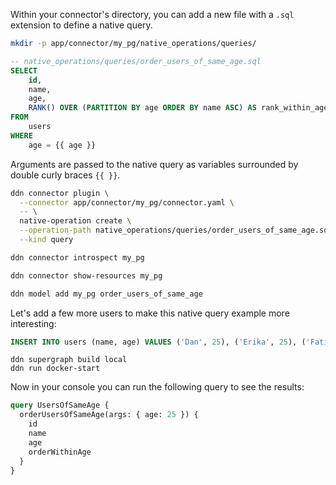 Within your connector's directory, you can add a new file with a `.sql` extension to define a native query.

```sh title="Create a new directory to store your native queries:"
mkdir -p app/connector/my_pg/native_operations/queries/
```

```sql title="Create a new file in your connector's directory:"
-- native_operations/queries/order_users_of_same_age.sql
SELECT
    id,
    name,
    age,
    RANK() OVER (PARTITION BY age ORDER BY name ASC) AS rank_within_age
FROM
    users
WHERE
    age = {{ age }}
```

Arguments are passed to the native query as variables surrounded by double curly braces `{{ }}`.

```sh title="Then, use the PostgreSQL connector's plugin to add the native query to your connector's configuration:"
ddn connector plugin \
  --connector app/connector/my_pg/connector.yaml \
  -- \
  native-operation create \
  --operation-path native_operations/queries/order_users_of_same_age.sql \
  --kind query
```

```sh title="Introspect your PostgreSQL instance:"
ddn connector introspect my_pg
```

```sh title="Show the found resources:"
ddn connector show-resources my_pg
```

```sh title="Then, add your model:"
ddn model add my_pg order_users_of_same_age
```

Let's add a few more users to make this native query example more interesting:

```sql
INSERT INTO users (name, age) VALUES ('Dan', 25), ('Erika', 25), ('Fatima', 25), ('Gabe', 25);
```

```title="Build and serve your supergraph API:"
ddn supergraph build local
ddn run docker-start
```

Now in your console you can run the following query to see the results:

```graphql
query UsersOfSameAge {
  orderUsersOfSameAge(args: { age: 25 }) {
    id
    name
    age
    orderWithinAge
  }
}
```
